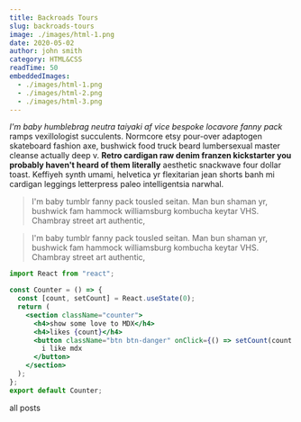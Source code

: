 ```yaml
---
title: Backroads Tours
slug: backroads-tours
image: ./images/html-1.png
date: 2020-05-02
author: john smith
category: HTML&CSS
readTime: 50
embeddedImages:
  - ./images/html-1.png
  - ./images/html-2.png
  - ./images/html-3.png
---
```



<GatsbyImage
  image={getImage(props.embeddedImages[0])}
  alt="random stuff"
  className="first-inline-img"
/>
<GatsbyImage
  image={getImage(props.embeddedImages[1])}
  alt="random stuff"
  className="first-inline-img"
/>
<GatsbyImage
  image={getImage(props.embeddedImages[2])}
  alt="random stuff"
  className="first-inline-img"
/>

_I'm baby humblebrag neutra taiyaki af vice bespoke locavore fanny pack_ ramps vexillologist succulents. Normcore etsy pour-over adaptogen skateboard fashion axe, bushwick food truck beard lumbersexual master cleanse actually deep v. **Retro cardigan raw denim franzen kickstarter you probably haven't heard of them literally** aesthetic snackwave four dollar toast. Keffiyeh synth umami, helvetica yr flexitarian jean shorts banh mi cardigan leggings letterpress paleo intelligentsia narwhal.

<blockquote>
  I'm baby tumblr fanny pack tousled seitan. Man bun shaman yr, bushwick fam
  hammock williamsburg kombucha keytar VHS. Chambray street art authentic,
</blockquote>

<blockquote display="info">
  I'm baby tumblr fanny pack tousled seitan. Man bun shaman yr, bushwick fam
  hammock williamsburg kombucha keytar VHS. Chambray street art authentic,
</blockquote>

```jsx
import React from "react";

const Counter = () => {
  const [count, setCount] = React.useState(0);
  return (
    <section className="counter">
      <h4>show some love to MDX</h4>
      <h4>likes {count}</h4>
      <button className="btn btn-danger" onClick={() => setCount(count + 1)}>
        i like mdx
      </button>
    </section>
  );
};
export default Counter;
```

<Link to="/posts" className="btn center-btn">
  all posts
</Link>
